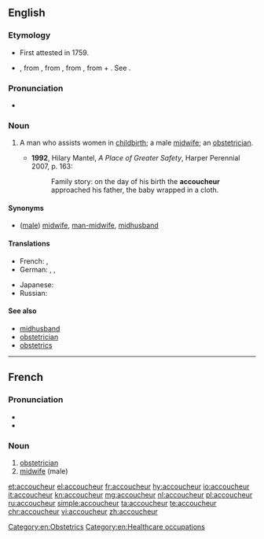 ==English==

===Etymology===
* First attested in 1759.
* {{borrowing|fr|accoucheur|lang=en}}, from {{m|fr|accoucher||to go to childbed, be delivered}}, from {{etyl|fro|en}} {{m|fro|culcher||to lie}}, from {{etyl|la|en}} {{m|la|collocō||I place, put, set in order, assign}}, from {{m|la|cum|com|with}} + {{m|la|locō||I put, place, set}}. See {{m|en|accouchement}}.

===Pronunciation===
* {{a|US}} {{IPA|/ˌæ.ˌku.ˈʃɚ/|lang=en}}

===Noun===
{{en-noun}}

# {{context|medicine|lang=en}} A man who assists women in [[childbirth]]; a male [[midwife]]; an [[obstetrician]].
#* '''1992''', Hilary Mantel, ''A Place of Greater Safety'', Harper Perennial 2007, p. 163:
#*: Family story: on the day of his birth the '''accoucheur''' approached his father, the baby wrapped in a cloth.

====Synonyms====
* ([[male]]) [[midwife]], [[man-midwife]], [[midhusband]]

====Translations====
{{trans-top|man who assists women in childbirth}}
* French: {{t+|fr|sage-femme homme|m}}, {{t+|fr|accoucheur|m}}
* German: {{t|de|Entbindungspfleger|m}}, {{t+|de|Geburtshelfer|m}}, {{t|de|Entbindungshelfer|m}}
{{trans-mid}}
* Japanese: {{t+|ja|助産師|tr=josanshi|sc=Jpan}}
* Russian: {{t+|ru|акуше́р|m}}
{{trans-bottom}}

====See also====
* [[midhusband]]
* [[obstetrician]]
* [[obstetrics]]

[[Category:en:Obstetrics]]
[[Category:en:Healthcare occupations]]

----

==French==

===Pronunciation===
* {{audio|Fr-accoucheur.ogg|Audio|lang=fr}}
* {{audio|Fr-Paris--accoucheur.ogg|Audio (Paris)|lang=fr}}

===Noun===
{{fr-noun|m|f=accoucheuse}}

# [[obstetrician]]
# [[midwife]] (male)

[[et:accoucheur]]
[[el:accoucheur]]
[[fr:accoucheur]]
[[hy:accoucheur]]
[[io:accoucheur]]
[[it:accoucheur]]
[[kn:accoucheur]]
[[mg:accoucheur]]
[[nl:accoucheur]]
[[pl:accoucheur]]
[[ru:accoucheur]]
[[simple:accoucheur]]
[[ta:accoucheur]]
[[te:accoucheur]]
[[chr:accoucheur]]
[[vi:accoucheur]]
[[zh:accoucheur]]